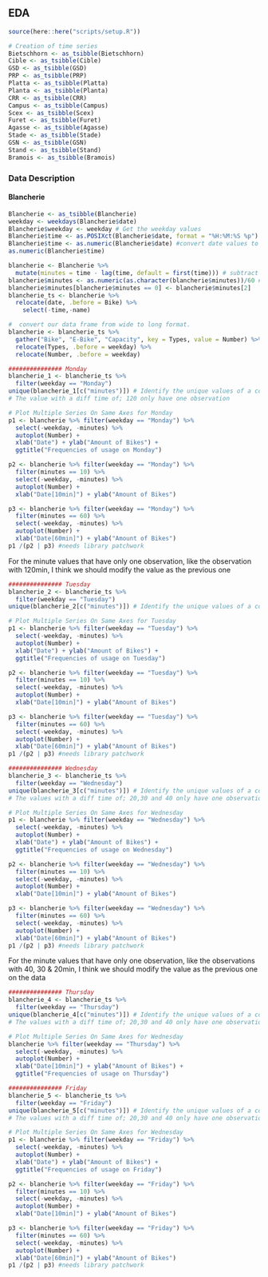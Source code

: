 ## EDA

```r
source(here::here("scripts/setup.R"))
```

```r
# Creation of time series
Bietschhorn <- as_tsibble(Bietschhorn)
Cible <- as_tsibble(Cible)
GSD <- as_tsibble(GSD)
PRP <- as_tsibble(PRP)
Platta <- as_tsibble(Platta)
Planta <- as_tsibble(Planta)
CRR <- as_tsibble(CRR)
Campus <- as_tsibble(Campus)
Scex <- as_tsibble(Scex)
Furet <- as_tsibble(Furet)
Agasse <- as_tsibble(Agasse)
Stade <- as_tsibble(Stade)
GSN <- as_tsibble(GSN)
Stand <- as_tsibble(Stand)
Bramois <- as_tsibble(Bramois)
```

### **Data Description**

#### **Blancherie **
```r
Blancherie <- as_tsibble(Blancherie)
weekday <- weekdays(Blancherie$date)
Blancherie$weekday <- weekday # Get the weekday values
Blancherie$time <- as.POSIXct(Blancherie$date, format = "%H:%M:%S %p")
Blancherie$time <- as.numeric(Blancherie$date) #convert date values to numeric
as.numeric(Blancherie$time)

blancherie <- Blancherie %>% 
  mutate(minutes = time - lag(time, default = first(time))) # subtract days
blancherie$minutes <- as.numeric(as.character(blancherie$minutes))/60 # transform to minutes
blancherie$minutes[blancherie$minutes == 0] <- blancherie$minutes[2] 
blancherie_ts <- blancherie %>%
  relocate(date, .before = Bike) %>%
    select(-time,-name)

#  convert our data frame from wide to long format.
blancherie <- blancherie_ts %>% 
  gather("Bike", "E-Bike", "Capacity", key = Types, value = Number) %>%
  relocate(Types, .before = weekday) %>%
  relocate(Number, .before = weekday)

############### Monday
blancherie_1 <- blancherie_ts %>% 
  filter(weekday == "Monday")
unique(blancherie_1[c("minutes")]) # Identify the unique values of a column
# The value with a diff time of; 120 only have one observation

# Plot Multiple Series On Same Axes for Monday
p1 <- blancherie %>% filter(weekday == "Monday") %>%
  select(-weekday, -minutes) %>%
  autoplot(Number) +
  xlab("Date") + ylab("Amount of Bikes") +
  ggtitle("Frequencies of usage on Monday")

p2 <- blancherie %>% filter(weekday == "Monday") %>%
  filter(minutes == 10) %>%
  select(-weekday, -minutes) %>%
  autoplot(Number) +
  xlab("Date[10min]") + ylab("Amount of Bikes")

p3 <- blancherie %>% filter(weekday == "Monday") %>%
  filter(minutes == 60) %>%
  select(-weekday, -minutes) %>%
  autoplot(Number) +
  xlab("Date[60min]") + ylab("Amount of Bikes")
p1 /(p2 | p3) #needs library patchwork
```

For the minute values that have only one observation, like the observation with 120min, I think we should modify the value as the previous one 


```r
############### Tuesday
blancherie_2 <- blancherie_ts %>% 
  filter(weekday == "Tuesday")
unique(blancherie_2[c("minutes")]) # Identify the unique values of a column

# Plot Multiple Series On Same Axes for Tuesday
p1 <- blancherie %>% filter(weekday == "Tuesday") %>%
  select(-weekday, -minutes) %>%
  autoplot(Number) +
  xlab("Date") + ylab("Amount of Bikes") +
  ggtitle("Frequencies of usage on Tuesday")

p2 <- blancherie %>% filter(weekday == "Tuesday") %>%
  filter(minutes == 10) %>%
  select(-weekday, -minutes) %>%
  autoplot(Number) +
  xlab("Date[10min]") + ylab("Amount of Bikes")

p3 <- blancherie %>% filter(weekday == "Tuesday") %>%
  filter(minutes == 60) %>%
  select(-weekday, -minutes) %>%
  autoplot(Number) +
  xlab("Date[60min]") + ylab("Amount of Bikes")
p1 /(p2 | p3) #needs library patchwork
```


```r
############### Wednesday
blancherie_3 <- blancherie_ts %>% 
  filter(weekday == "Wednesday")
unique(blancherie_3[c("minutes")]) # Identify the unique values of a column
# The values with a diff time of; 20,30 and 40 only have one observation

# Plot Multiple Series On Same Axes for Wednesday
p1 <- blancherie %>% filter(weekday == "Wednesday") %>%
  select(-weekday, -minutes) %>%
  autoplot(Number) +
  xlab("Date") + ylab("Amount of Bikes") +
  ggtitle("Frequencies of usage on Wednesday")

p2 <- blancherie %>% filter(weekday == "Wednesday") %>%
  filter(minutes == 10) %>%
  select(-weekday, -minutes) %>%
  autoplot(Number) +
  xlab("Date[10min]") + ylab("Amount of Bikes")

p3 <- blancherie %>% filter(weekday == "Wednesday") %>%
  filter(minutes == 60) %>%
  select(-weekday, -minutes) %>%
  autoplot(Number) +
  xlab("Date[60min]") + ylab("Amount of Bikes")
p1 /(p2 | p3) #needs library patchwork
```
For the minute values that have only one observation, like the observations with 40, 30 & 20min, I think we should modify the value as the previous one on the data

```r
############### Thursday
blancherie_4 <- blancherie_ts %>% 
  filter(weekday == "Thursday")
unique(blancherie_4[c("minutes")]) # Identify the unique values of a column
# The values with a diff time of; 20,30 and 40 only have one observation

# Plot Multiple Series On Same Axes for Wednesday
blancherie %>% filter(weekday == "Thursday") %>%
  select(-weekday, -minutes) %>%
  autoplot(Number) +
  xlab("Date[10min]") + ylab("Amount of Bikes") +
  ggtitle("Frequencies of usage on Thursday")

############### Friday
blancherie_5 <- blancherie_ts %>% 
  filter(weekday == "Friday")
unique(blancherie_5[c("minutes")]) # Identify the unique values of a column
# The values with a diff time of; 20,30 and 40 only have one observation

# Plot Multiple Series On Same Axes for Wednesday
p1 <- blancherie %>% filter(weekday == "Friday") %>%
  select(-weekday, -minutes) %>%
  autoplot(Number) +
  xlab("Date") + ylab("Amount of Bikes") +
  ggtitle("Frequencies of usage on Friday")

p2 <- blancherie %>% filter(weekday == "Friday") %>%
  filter(minutes == 10) %>%
  select(-weekday, -minutes) %>%
  autoplot(Number) +
  xlab("Date[10min]") + ylab("Amount of Bikes")

p3 <- blancherie %>% filter(weekday == "Friday") %>%
  filter(minutes == 60) %>%
  select(-weekday, -minutes) %>%
  autoplot(Number) +
  xlab("Date[60min]") + ylab("Amount of Bikes")
p1 /(p2 | p3) #needs library patchwork
```